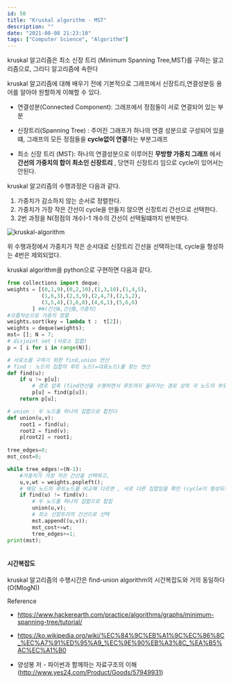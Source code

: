 ```yaml
---
id: 50
title: "Kruskal algorithm - MST"
description: ""
date: "2021-08-08 21:23:10"
tags: ["Computer Science", "Algorithm"]
---
```

kruskal  알고리즘은 최소 신장 트리 (Minimum Spanning Tree,MST)를 구하는 알고리즘으로, 그리디 알고리즘에 속한다 

kruskal 알고리즘에 대해 배우기 전에 기본적으로 그래프에서 신장트리,연결성분등 용어를 알아야 원할하게 이해할 수 있다.

- 연결성분(Connected Component): 그래프에서 정점들이 서로 연결되어 있는 부분

- 신장트리(Spanning Tree) : 주어진 그래프가 하나의 연결 성분으로 구성되어 있을떄, 그래프의 모든 정점들을 <strong>cycle없이 연결</strong>하는 부분그래프  

- 최소 신장 트리 (MST): 하나의 연결성분으로 이루어진 <strong> 무방향 가중치 그래프 </strong>에서 <strong>간선의 가중치의 합이 최소인 신장트리</strong> , 당연히 신장트리 임으로 cycle이 있어서는 안된다. 

kruskal 알고리즘의 수행과정은 다음과 같다.

1. 가중치가 감소하지 않는 순서로 정렬한다. 
2. 가중치가 가장 작은 간선이 cycle을 만들지 않으면 신장트리 간선으로 선택한다.
3. 2번 과정을 N(정점의 개수)-1 개수의 간선이 선택될떄까지 반복한다. 

![kruskal-algorithm](/images/kruskal-alg.jpg)

위 수행과정에서 가중치가 작은 순서대로 신장트리 간선을 선택하는데, cycle을 형성하는 4번은 제외되었다. 

kruskal algorithm을 python으로 구현하면 다음과 같다. 

```python 
from collections import deque;
weights = [(0,1,9),(0,2,10),(1,3,10),(1,4,5),
           (1,6,3),(2,3,9),(2,4,7),(2,5,2),
           (3,5,4),(3,6,8),(4,6,1),(5,6,6)
        ] ##(간선A,간선B,가중치)
#오름차순으로 가중치 정렬
weights.sort(key = lambda t :  t[2]);
weights = deque(weights);
mst= []; N = 7;
# disjoint set (서로소 집합)
p = [ i for i in range(N)];

# 서로소를 구하기 위한 find,union 연산 
# find : 노드의 집합의 루트 노드(=대표노드)를 찾는 연산 
def find(u):
    if u != p[u]:
        # 경로 압축 (find연산을 수행하면서 루트까지 올라가는 경로 상의 각 노드의 부모노드를 루트노드로 갱신한다. )
        p[u] = find(p[u]);
    return p[u];

# union : 두 노드를 하나의 집합으로 합친다
def union(u,v):
    root1 = find(u);
    root2 = find(v);
    p[root2] = root1;
    
tree_edges=0;
mst_cost=0;

while tree_edges!=(N-1):
    #가중치가 가장 작은 간선을 선택하고,
    u,v,wt = weights.popleft();
    # 해당 노드의 루트노드를 비교해 다르면 , 서로 다른 집합임을 확인 (cycle이 형성되지 않음을 확인 )
    if find(u) != find(v):
        # 두 노드를 하나의 집합으로 합침 
        union(u,v);
        # 최소 신장트리의 간선으로 선택 
        mst.append((u,v));
        mst_cost+=wt;
        tree_edges+=1;
print(mst);
    
```


#### 시간복잡도 

kruskal 알고리즘의 수행시간은 find-union algorithm의 시간복잡도와 거의 동일하다 (O(MlogN))


Reference

- https://www.hackerearth.com/practice/algorithms/graphs/minimum-spanning-tree/tutorial/

- https://ko.wikipedia.org/wiki/%EC%84%9C%EB%A1%9C%EC%86%8C_%EC%A7%91%ED%95%A9_%EC%9E%90%EB%A3%8C_%EA%B5%AC%EC%A1%B0

- 양성봉 저 - 파이썬과 함께하는 자료구조의 이해 (http://www.yes24.com/Product/Goods/57949931)
